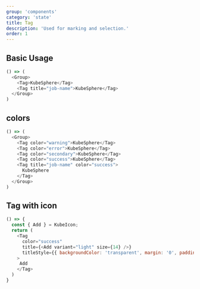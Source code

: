 ```yaml
---
group: 'components'
category: 'state'
title: Tag
description: 'Used for marking and selection.'
order: 1
---
```


## Basic Usage

```js live=true
() => (
  <Group>
    <Tag>KubeSphere</Tag>
    <Tag title="job-name">KubeSphere</Tag>
  </Group>
)
```

## colors

```js live=true
() => (
  <Group>
    <Tag color="warning">KubeSphere</Tag>
    <Tag color="error">KubeSphere</Tag>
    <Tag color="secondary">KubeSphere</Tag>
    <Tag color="success">KubeSphere</Tag>
    <Tag title="job-name" color="success">
      KubeSphere
    </Tag>
  </Group>
)
```

## Tag with icon

```js live=true
() => {
  const { Add } = KubeIcon;
  return (
    <Tag
      color="success"
      title={<Add variant="light" size={14} />}
      titleStyle={{ backgroundColor: 'transparent', margin: '0', padding: '0 3px' }}
    >
     Add
    </Tag>
  )
}
```
